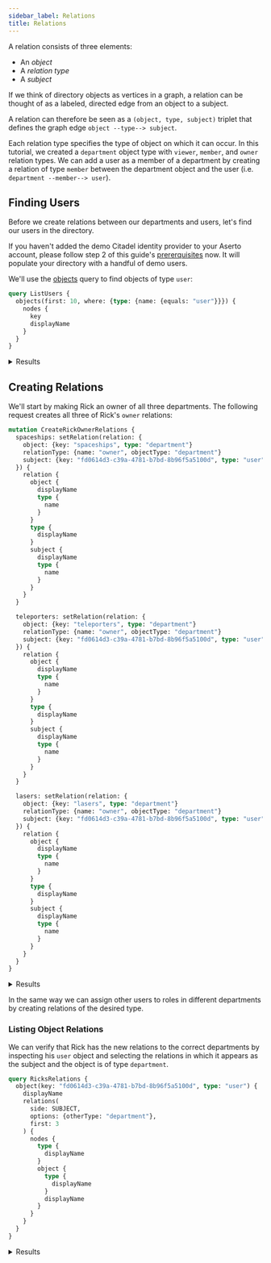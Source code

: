 ```yaml
---
sidebar_label: Relations
title: Relations
---
```


A relation consists of three elements:

* An _object_
* A _relation type_
* A _subject_

If we think of directory objects as vertices in a graph, a relation can be thought of as a labeled, directed edge
from an object to a subject.

A relation can therefore be seen as a `(object, type, subject)` triplet that defines the graph edge
`object --type--> subject`.

Each relation type specifies the type of object on which it can occur. In this tutorial, we created a `department`
object type with `viewer`, `member`, and `owner` relation types. We can add a user as a member of a department by
creating a relation of type `member` between the department object and the user (i.e. `department --member--> user`).


## Finding Users

Before we create relations between our departments and users, let's find our users in the directory.

If you haven't added the demo Citadel identity provider to your Aserto account, please follow step 2 of this guide's
[prererquisites](scenario#prerequisites) now. It will populate your directory with a handful of demo users.

We'll use the [objects](/docs/directory-api-reference/schema/objects/queries/objects) query to find objects of type `user`:

```graphql title="Query"
query ListUsers {
  objects(first: 10, where: {type: {name: {equals: "user"}}}) {
    nodes {
      key
      displayName
    }
  }
}
```

<details>
  <summary>Results</summary>
  <div><span/>

```graphql
{
  "data": {
    "objects": {
      "nodes": [
        {
          "key": "fd0614d3-c39a-4781-b7bd-8b96f5a5100d",
          "displayName": "Rick Sanchez"
        },
        {
          "key": "fd1614d3-c39a-4781-b7bd-8b96f5a5100d",
          "displayName": "Morty Smith"
        },
        {
          "key": "fd2614d3-c39a-4781-b7bd-8b96f5a5100d",
          "displayName": "Summer Smith"
        },
        {
          "key": "fd3614d3-c39a-4781-b7bd-8b96f5a5100d",
          "displayName": "Beth Smith"
        },
        {
          "key": "fd4614d3-c39a-4781-b7bd-8b96f5a5100d",
          "displayName": "Jerry Smith"
        }
      ]
    }
  }
}
```
 </div>
</details>

## Creating Relations

We'll start by making Rick an owner of all three departments.
The following request creates all three of Rick's `owner` relations:

```graphql title="Query"
mutation CreateRickOwnerRelations {
  spaceships: setRelation(relation: {
    object: {key: "spaceships", type: "department"}
    relationType: {name: "owner", objectType: "department"}
    subject: {key: "fd0614d3-c39a-4781-b7bd-8b96f5a5100d", type: "user"}
  }) {
    relation {
      object {
        displayName
        type {
          name
        }
      }
      type {
        displayName
      }
      subject {
        displayName
        type {
          name
        }
      }
    }
  }

  teleporters: setRelation(relation: {
    object: {key: "teleporters", type: "department"}
    relationType: {name: "owner", objectType: "department"}
    subject: {key: "fd0614d3-c39a-4781-b7bd-8b96f5a5100d", type: "user"}
  }) {
    relation {
      object {
        displayName
        type {
          name
        }
      }
      type {
        displayName
      }
      subject {
        displayName
        type {
          name
        }
      }
    }
  }

  lasers: setRelation(relation: {
    object: {key: "lasers", type: "department"}
    relationType: {name: "owner", objectType: "department"}
    subject: {key: "fd0614d3-c39a-4781-b7bd-8b96f5a5100d", type: "user"}
  }) {
    relation {
      object {
        displayName
        type {
          name
        }
      }
      type {
        displayName
      }
      subject {
        displayName
        type {
          name
        }
      }
    }
  }
}
```

<details>
  <summary>Results</summary>
  <div><span/>

```json
{
  "data": {
    "spaceships": {
      "relation": {
        "object": {
          "displayName": "Spaceships",
          "type": {
            "name": "department"
          }
        },
        "type": {
          "displayName": "department:owner"
        },
        "subject": {
          "displayName": "Rick Sanchez",
          "type": {
            "name": "user"
          }
        }
      }
    },
    "teleporters": {
      "relation": {
        "object": {
          "displayName": "Teleporters",
          "type": {
            "name": "department"
          }
        },
        "type": {
          "displayName": "department:owner"
        },
        "subject": {
          "displayName": "Rick Sanchez",
          "type": {
            "name": "user"
          }
        }
      }
    },
    "lasers": {
      "relation": {
        "object": {
          "displayName": "Lasers",
          "type": {
            "name": "department"
          }
        },
        "type": {
          "displayName": "department:owner"
        },
        "subject": {
          "displayName": "Rick Sanchez",
          "type": {
            "name": "user"
          }
        }
      }
    }
  }
}
```
 </div>
</details>

In the same way we can assign other users to roles in different departments by creating relations of the desired type.

### Listing Object Relations

We can verify that Rick has the new relations to the correct departments by inspecting his `user` object and selecting
the relations in which it appears as the subject and the object is of type `department`.

```graphql title="Query"
query RicksRelations {
  object(key: "fd0614d3-c39a-4781-b7bd-8b96f5a5100d", type: "user") {
    displayName
    relations(
      side: SUBJECT,
      options: {otherType: "department"},
      first: 3
    ) {
      nodes {
        type {
          displayName
        }
        object {
          type {
            displayName
          }
          displayName
        }
      }
    }
  }
}
```

<details>
  <summary>Results</summary>
  <div><span/>

```json
{
  "data": {
    "object": {
      "displayName": "Rick Sanchez",
      "relations": {
        "nodes": [
          {
            "type": {
              "displayName": "department:owner"
            },
            "object": {
              "type": {
                "displayName": "Department"
              },
              "displayName": "Teleporters"
            }
          },
          {
            "type": {
              "displayName": "department:owner"
            },
            "object": {
              "type": {
                "displayName": "Department"
              },
              "displayName": "Lasers"
            }
          },
          {
            "type": {
              "displayName": "department:owner"
            },
            "object": {
              "type": {
                "displayName": "Department"
              },
              "displayName": "Spaceships"
            }
          }
        ]
      }
    }
  }
}
```
 </div>
</details>
